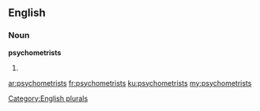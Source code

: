 ==English==

===Noun===
'''psychometrists'''

# {{plural of|psychometrist}}

[[Category:English plurals]]

[[ar:psychometrists]]
[[fr:psychometrists]]
[[ku:psychometrists]]
[[my:psychometrists]]